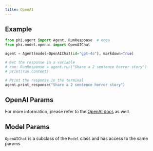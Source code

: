 ```yaml
---
title: OpenAI
---
```


## Example

<CodeGroup>

```python agent.py
from phi.agent import Agent, RunResponse  # noqa
from phi.model.openai import OpenAIChat

agent = Agent(model=OpenAIChat(id="gpt-4o"), markdown=True)

# Get the response in a variable
# run: RunResponse = agent.run("Share a 2 sentence horror story")
# print(run.content)

# Print the response in the terminal
agent.print_response("Share a 2 sentence horror story")

```

</CodeGroup>

## OpenAI Params

<Snippet file="llm-openai-reference.mdx" />

For more information, please refer to the [OpenAI docs](https://platform.openai.com/docs/api-reference/chat/create) as well.

## Model Params

`OpenAIChat` is a subclass of the `Model` class and has access to the same params

<Snippet file="llm-base-reference.mdx" />
